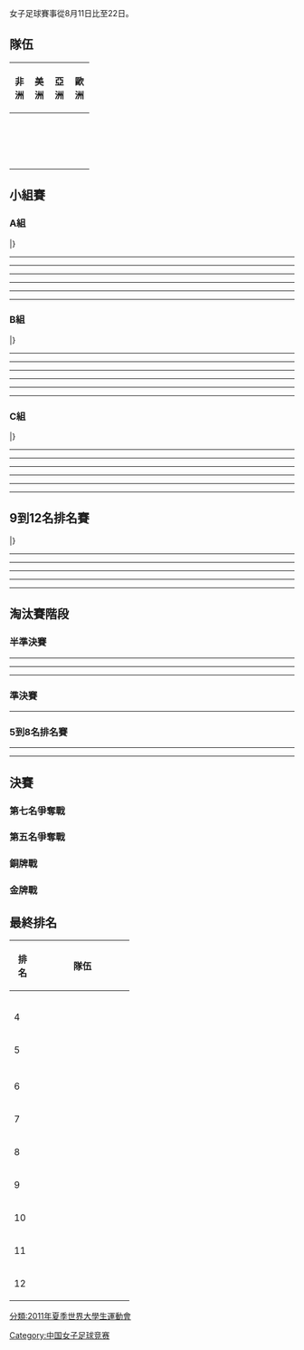 {{main|2011年夏季世界大學生運動會足球比賽}}

女子足球賽事從8月11日比至22日。
==隊伍==
{|class=wikitable width=50%
|-
!width=13%|非洲 !!width=13%| 美洲 !!width=17%| 亞洲 !!width=13%| 歐洲
|- valign=top
|  {{fbw|RSA}} || {{fbw|BRA}}<br /> {{fbw|CAN}}<br /> {{fbw|MEX}} || {{fbw|CHN}}<br />{{fbw|JPN}}<br />{{fbw|KOR}}<br />{{fbw|TPE|univ}} || {{fbw|EST}}<br /> {{fbw|FRA}}<br />{{fbw|GBR}}<br />{{fbw|RUS}}
|}

==小組賽==

===A組===
{{Fb cl2 header navbar}}
{{Fb cl2 team|t={{fbw|China}} |w=3 |d=0 |l=0 |gf=6|ga=2 |bc=#ccffcc|border=}}
{{Fb cl2 team|t={{fbw|Canada}} |w=2 |d=0 |l=1 |gf=5 |ga=1|bc=#ccffcc|border=}}
{{Fb cl2 team|t={{fbw|Great Britain}} |w=0 |d=1 |l=2 |gf=3 |ga=6 |bc=|border=}}
{{Fb cl2 team|t={{fbw|TPE|univ}} |w=0 |d=1 |l=2 |gf=1 |ga=6 |bc=|border=}}
|}

----
{{footballbox
|date = 2011年8月11日
|time = 16:30
|team1 = {{fbw-rt|CHN}}
|score = 2 – 0
|report = [http://match.sz2011.org/pdf/FB/FBW101A01/FBW101A01.C73.ENG.1.0.pdf 賽事報告]{{dead link|date=十一月 2017 |bot=InternetArchiveBot }}
|team2 = {{fbw|TPE|univ}}
|goals1 = [[庞丰月|庞丰月]] {{goal|25}}<br>[[李冬娜|李冬娜]] {{goal|60}}
|goals2 = 
|stadium = [[深圳|深圳]]寶安區體育場
|attendance =
|referee = Fusako Kajiyama (日本)
}}
----
{{footballbox
|date = 2011年8月11日
|time = 16:30
|team1 = {{fbw-rt|GBR}}
|score = 0 – 2
|report = [http://match.sz2011.org/pdf/FB/FBW101A02/FBW101A02.C73.ENG.1.0.pdf 賽事報告]{{dead link|date=十一月 2017 |bot=InternetArchiveBot }}
|team2 = {{fbw|CAN}}
|goals1 =  
|goals2 = [[Andreanne_Gagne|Gagne]] {{goal|15}}<br>[[Jasmine_Wright|Wright]] {{goal|79}}
|stadium = [[深圳|深圳]]深圳大學田徑場
|attendance =
|referee = Kamnueng Pannipar (泰國)
}}
----
{{footballbox
|date = 2011年8月13日
|time = 19:30
|team1 = {{fbw-rt|CAN}}
|score = 0 – 1
|report = [https://web.archive.org/web/20120514155222/http://match.sz2011.org/pdf/FB/FBW101A03/FBW101A03.C73.ENG.1.0.pdf 賽事報告] 
|team2 = {{fbw|CHN}}
|goals1 =  
|goals2 = [[王珊珊|王珊珊]] {{goal|41}}
|stadium = [[深圳|深圳]]寶安區體育場
|attendance =
|referee = [[Pannipar_Kamnueng|Pannipar Kamnueng]] (泰國) 
}}
----
{{footballbox
|date = 2011年8月13日
|time = 16:30
|team1 = {{fbw-rt|TPE|univ}}
|score = 1 – 1
|report =  [http://match.sz2011.org/pdf/FB/FBW101A04/FBW101A04.C73.ENG.1.0.pdf 賽事報告]{{dead link|date=十一月 2017 |bot=InternetArchiveBot }}
|team2 = {{fbw|GBR}}
|goals1 =  [[曾淑娥|曾淑娥]] {{goal|42}}
|goals2 = [[Eartha_Pond|Eartha Pond]] {{goal|55}}
|stadium = [[深圳|深圳]]深圳大學田徑場
|attendance =
|referee =Mai Hoang Trang (越南)
}}
----
{{footballbox
|date = 2011年8月15日
|time = 19:30
|team1 = {{fbw-rt|CAN}}
|score = 3 – 0
|report = [https://web.archive.org/web/20120522122219/http://match.sz2011.org/pdf/FB/FBW101A05/FBW101A05.C73.ENG.1.0.pdf 賽事報告] 
|team2 = {{fbw|TPE|univ}}
|goals1 = [[Alyssa_Lagonia|Lagonia]] {{goal|8}}<br>[[Andreanne_Gagne|Gagne]] {{goal|13}}<br>[[Gillian_Baggott|Baggott]] {{goal|66}}
|stadium = [[深圳|深圳]]深圳大學城中心體育場
|attendance =
|referee =Lucila Venegas (墨西哥)
}}
----
{{footballbox
|date = 2011年8月15日
|time = 19:30
|team1 = {{fbw-rt|CHN}}
|score = 3 – 2
|report = [https://web.archive.org/web/20120522122201/http://match.sz2011.org/pdf/FB/FBW101A06/FBW101A06.C73.ENG.1.0.pdf 賽事報告] 
|team2 = {{fbw|GBR}}
|goals1 = [[赵容|赵容]] {{goal|30}}<br>[[毕妍|毕妍]] {{goal|77}}<br>[[樊婷婷|樊婷婷]] {{goal|86}}
|goals2 = [[Rhiannon_Roberts|Roberts]] {{goal|20}}<br>[[Courtney_Alexandra_Sweetman-Kirk|Sweetman-Kirk]] {{goal|71}}
|stadium = [[深圳|深圳]]寶安區體育場
|attendance =
|referee =Ana Alves (巴西)
}}

===B組===
{{Fb cl2 header navbar}}
{{Fb cl2 team|t={{fbw|KOR}} |w=2 |d=1 |l=0 |gf=6|ga=3 |bc=#ccffcc|border=}}
{{Fb cl2 team|t={{fbw|Russia}} |w=1 |d=1 |l=1 |gf=3 |ga=1|bc=#ccffcc|border=}}
{{Fb cl2 team|t={{fbw|Mexico}} |w=0 |d=3 |l=0 |gf=5 |ga=5 |bc=#ccffcc |border=}}
{{Fb cl2 team|t={{fbw|South Africa}} |w=0 |d=1 |l=2 |gf=6 |ga=11 |bc=|border=}}
|}

----
{{footballbox
|date = 2011年8月11日
|time = 10:00
|team1 = {{fbw-rt|KOR}}
|score = 4 – 2
|report =  [http://match.sz2011.org/pdf/FB/FBW101B01/FBW101B01.C73.ENG.1.0.pdf 賽事報告]{{dead link|date=十一月 2017 |bot=InternetArchiveBot }}
|team2 = {{fbw|RSA}}
|goals1 =  [[郑楔槟|郑楔槟]] {{goal|34||45+1}} <br />[[崔友贞|崔友贞]] {{goal|83||89}}
|goals2 =  [[Amanda_Sinegugu_Dlamini|Dlamini]] {{goal|15||36}}
|stadium = [[深圳|深圳]]深圳體育運動學校體育場
|attendance =
|referee = Qin Liang (中國)
}}
----
{{footballbox
|date = 2011年8月11日
|time = 10:00
|team1 = {{fbw-rt|RUS}}
|score = 0 – 0
|report =  [http://match.sz2011.org/pdf/FB/FBW101B02/FBW101B02.C73.ENG.1.0.pdf 賽事報告]{{dead link|date=十一月 2017 |bot=InternetArchiveBot }}
|team2 = {{fbw|MEX}}
|goals1 =  
|goals2 = 
|stadium = [[深圳|深圳]]深圳信息職業技術學院體育場
|attendance =
|referee =Ana Alves (巴西)
}}
----
{{footballbox
|date = 2011年8月13日
|time = 19:30
|team1 = {{fbw-rt|MEX}}
|score = 1 – 1
|report = [https://web.archive.org/web/20120514155235/http://match.sz2011.org/pdf/FB/FBW101B03/FBW101B03.C73.ENG.1.0.pdf 賽事報告] 
|team2 = {{fbw|KOR}}
|goals1 = [[Monica_Desiree_Monsivais_Salayandia|Monsivais Salayandia]] {{goal|82}}
|goals2 = [[郑楔槟|郑楔槟]] {{goal|89}}
|stadium = [[深圳|深圳]]深圳大學城中心體育場
|attendance =
|referee =Qin Liang (中國)
}}
----
{{footballbox
|date = 2011年8月13日
|time = 19:30
|team1 = {{fbw-rt|RSA}}
|score = 0 – 3
|report = [https://web.archive.org/web/20120514155251/http://match.sz2011.org/pdf/FB/FBW101B04/FBW101B04.C73.ENG.1.0.pdf Report] 
|team2 = {{fbw|RUS}}
|goals1 =  
|goals2 = [[Elena_Gorbacheva|Gorbacheva]] {{goal|14}}<br>[[Olesya_Mashina|Mashina]] {{goal|32||44}}
|stadium = [[深圳|深圳]]深圳大學田徑場
|attendance =
|referee =Sabine Bonnin (法國)
}}
----
{{footballbox
|date = 2011年8月15日
|time = 16:30
|team1 = {{fbw-rt|KOR}}
|score = 1 – 0
|report = [https://web.archive.org/web/20120522121817/http://match.sz2011.org/pdf/FB/FBW101B05/FBW101B05.C73.ENG.1.0.pdf Report]
|team2 = {{fbw|RUS}}
|goals1 = [[郑楔槟|郑楔槟]] {{goal|83}}
|goals2 = 
|stadium = [[深圳|深圳]]深圳信息職業技術學院體育場
|attendance =
|referee =Mai Hoang Trang (越南)

}}
----
{{footballbox
|date = 2011年8月15日
|time = 16:30
|team1 = {{fbw-rt|MEX}}
|score = 4 – 4
|report = [https://web.archive.org/web/20120522121842/http://match.sz2011.org/pdf/FB/FBW101B06/FBW101B06.C73.ENG.1.0.pdf Report] 
|team2 = {{fbw|RSA}}
|goals1 = [[Marcela_Varela_Ceballos|Varela Ceballos]] {{goal|52||85}}<br>[[Monica_Desiree_Monsivais_Salayandia|Monsivais Salayandia]] {{goal|59}}<br>[[Veronica_Charlyn_Corral_Ang|Corral Ang]] {{goal|69}}
|goals2 = [[Marry_Nnana_Ntsweng_Ntsweng|Ntsweng]] {{goal|18}}<br>[[Amanda_Sinegugu_Dlamini|Dlamini]] {{goal|34}}<br>[[Rhoda_Mulaudzi|Mulaudzi]] {{goal|72}}<br>[[Noko_Alice_Matlou|Matlou]] {{goal|75}}
|stadium = [[深圳|深圳]]深圳體育運動學校體育場
|attendance =
|referee =Fusako Kajiyama (日本)
}}

===C組===
{{Fb cl2 header navbar}}
{{Fb cl2 team|t={{fbw|Brazil}} |w=3 |d=0 |l=0 |gf=10|ga=2 |bc=#ccffcc|border=}}
{{Fb cl2 team|t={{fbw|Japan}} |w=2 |d=0 |l=1 |gf=6 |ga=3|bc=#ccffcc|border=}}
{{Fb cl2 team|t={{fbw|France}} |w=1 |d=0 |l=2 |gf=4 |ga=5 |bc=#ccffcc |border=}}
{{Fb cl2 team|t={{fbw|Estonia}} |w=0 |d=0 |l=3 |gf=2 |ga=12 |bc=|border=}}
|}

----
{{footballbox
|date = 2011年8月11日
|time = 19:30
|team1 = {{fbw-rt|JPN}}
|score = 3 – 0
|report = [http://match.sz2011.org/pdf/FB/FBW101C01/FBW101C01.C73.ENG.1.0.pdf Report]{{dead link|date=十一月 2017 |bot=InternetArchiveBot }}
|team2 = {{fbw|EST}}
|goals1 = [[岸川奈津希|岸川奈津希]] {{goal|14}}<br>[[大滝麻未|大滝麻未]] {{goal|34||81}}
|goals2 = 
|stadium = [[深圳|深圳]]深圳大學田徑場
|attendance =
|referee = Anastasia Pustovoytova (Russia)
}}
----
{{footballbox
|date = 2011年8月11日
|time = 19:30
|team1 = {{fbw-rt|FRA}}
|score = 0 – 2
|report = [http://match.sz2011.org/pdf/FB/FBW101C02/FBW101C02.C73.ENG.1.0.pdf Report]{{dead link|date=十一月 2017 |bot=InternetArchiveBot }}
|team2 = {{fbw|BRA}}
|goals1 =  
|goals2 = [[Daniele_Batista|Batista]] {{goal|13}}<br>[[Thaís_Guedes|Guedes]] {{goal|80}}
|stadium = [[深圳|深圳]]寶安區體育場
|attendance =
|referee = Wang Jia (China)
}}
----
{{footballbox
|date = 2011年8月13日
|time = 16:30
|team1 = {{fbw-rt|BRA}}
|score =  3 – 1
|report =  [http://match.sz2011.org/pdf/FB/FBW101C03/FBW101C03.C73.ENG.1.0.pdf Report]{{dead link|date=十一月 2017 |bot=InternetArchiveBot }}
|team2 = {{fbw|JPN}}
|goals1 =  [[Daniele_Batista|Batista]] {{goal|22||24}}<br />[[Thaís_Guedes|Guedes]] {{goal|30}}
|goals2 = [[纱山桃子|纱山桃子]] {{goal|4}}
|stadium = [[深圳|深圳]]寶安區體育場
|attendance =
|referee =Lucila Venegas (墨西哥)
}}
----
{{footballbox
|date = 2011年8月13日
|time = 16:30
|team1 = {{fbw-rt|EST}}
|score = 1 – 4
|report =  [http://match.sz2011.org/pdf/FB/FBW101C04/FBW101C04.C73.ENG.1.0.pdf Report]{{dead link|date=十一月 2017 |bot=InternetArchiveBot }}
|team2 = {{fbw|FRA}}
|goals1 =  [[Margarita_Žernosekova|Žernosekova]] {{goal|79}}
|goals2 = [[Kenza_Dali|Dali]] {{goal|35}}<br />[[Fanny_Tenret|Tenret]] {{goal|38}}<br />[[Cindy_Thomas|Thomas]] {{goal|51||65}}
|stadium = [[深圳|深圳]]深圳大學城中心體育場
|attendance =
|referee =Lin Shiqin (中國)
}}
----
{{footballbox
|date = 2011年8月15日
|time = 19:30
|team1 = {{fbw-rt|JPN}}
|score = 2 – 0
|report = [https://web.archive.org/web/20120522122047/http://match.sz2011.org/pdf/FB/FBW101C05/FBW101C05.C73.ENG.1.0.pdf Report]
|team2 = {{fbw|FRA}}
|goals1 = [[久保田真優|久保田真優]] {{goal|15}}<br>[[大滝麻未|大滝麻未]] {{goal|70}} 
|goals2 = 
|stadium = [[深圳|深圳]][[深圳大運中心|深圳體育場]]
|attendance =
|referee =Wang Jia (中國)
}}
----
{{footballbox
|date = 2011年8月15日
|time = 19:30
|team1 = {{fbw-rt|BRA}}
|score = 5 – 1
|report = [https://web.archive.org/web/20120522122109/http://match.sz2011.org/pdf/FB/FBW101C06/FBW101C06.C73.ENG.1.0.pdf Report]
|team2 = {{fbw|EST}}
|goals1 = [[Ketlen_Wiggers|Wiggers]] {{goal|12||43}}<br>[[Daniele_Batista|Batista]] {{goal|57}}<br>[[Debora_Oliveira|Oliveira]] {{goal|63}}<br>[[Marcela_Leandro|Leandro]] {{goal|90+3}} 
|goals2 = [[Eneli_Vals|Vals]] {{goal|44}}
|stadium = [[深圳|深圳]]寶安區西鄉體育中心
|attendance =
|referee =Anastasia Pustovoytova (俄輪斯)
}}

==9到12名排名賽==
{{Fb cl2 header navbar}}
{{Fb cl2 team|t={{fbw|Great Britain}} |w=2 |d=1 |l=0 |gf=4|ga=2 |bc=|border=}}
{{Fb cl2 team|t={{fbw|TPE}} |w=1 |d=2 |l=0 |gf=4 |ga=1|bc=|border=}}
{{Fb cl2 team|t={{fbw|South Africa}} |w=1 |d=1 |l=1 |gf=2 |ga=2 |bc= |border=}}
{{Fb cl2 team|t={{fbw|Estonia}} |w=0 |d=0 |l=3 |gf=0 |ga=5 |bc=|border=}}
|}

{{footballbox
|date = 2011年8月17日
|time = 16:30
|team1 =  {{fbw-rt|TPE|univ}}
|score = 3 – 0
|report = [https://web.archive.org/web/20120530121219/http://match.sz2011.org/pdf/FB/FBW101E01/FBW101E01.C73.ENG.1.0.pdf 賽事報告]
|team2 = {{fbw|EST}}
|goals1 = [[陳瀅惠|陳瀅惠]] {{goal|12||38}}<br />[[譚汶琳|譚汶琳]] {{goal|62}}
|goals2 = 
|stadium = [[深圳|深圳]]深圳體育運動學校體育場
|attendance =
|referee = Lin Shiqin (中國)
}}
----
{{footballbox
|date = 2011年8月17日
|time = 16:30
|team1 = {{fbw-rt|GBR}}
|score = 2 – 1
|report = [https://web.archive.org/web/20120530121614/http://match.sz2011.org/pdf/FB/FBW101E02/FBW101E02.C73.ENG.1.0.pdf 賽事報告]
|team2 = {{fbw|RSA}}
|goals1 =[[Eartha_Sweetie_Pond|Pond]] {{goal|10}}<br />[[Polly_Harriet_Lottie_Wardle|Wardle]] {{goal|50}}
|goals2 =[[Rhoda_Mulaudzi|Mulaudzi]] {{goal|83}}
|stadium = [[深圳|深圳]]深圳大學城中心體育場
|attendance =
|referee = Anastasia Pustovoytova (俄羅斯)
}}
----
{{footballbox
|date = 2011年8月19日
|time = 16:30
|team1 = {{fbw-rt|TPE|univ}}
|score = 0 – 0
|report = [https://web.archive.org/web/20120602233357/http://match.sz2011.org/pdf/FB/FBW101E03/FBW101E03.C73.ENG.1.0.pdf 賽事報告]
|team2 = {{fbw|RSA}}
|goals1 = 
|goals2 = 
|stadium = [[深圳|深圳]]深圳體育運動學校體育場
|attendance =
|referee =  Ana Alves (巴西)
}}
----
{{footballbox
|date = 2011年8月19日
|time = 16:30
|team1 = {{fbw-rt|GBR}}
|score = 1 – 0
|report = [https://web.archive.org/web/20120602233407/http://match.sz2011.org/pdf/FB/FBW101E04/FBW101E04.C73.ENG.1.0.pdf 賽事報告]
|team2 = {{fbw|EST}}
|goals1 = [[Sarah_Danby|Danby]] {{goal|47}}
|goals2 = 
|stadium = [[深圳|深圳]]深圳信息職業技術學院體育場
|attendance =
|referee = Fusako Kajiyama (日本)
}}
----
{{footballbox
|date = 2011年8月21日
|time = 16:30
|team1 = {{fbw-rt|TPE|univ}}
|score = 1 – 1
|report = [https://web.archive.org/web/20120606025847/http://match.sz2011.org/pdf/FB/FBW101E05/FBW101E05.C73.ENG.1.0.pdf 賽事報告]
|team2 = {{fbw|GBR}}
|goals1 = [[賴麗琴|賴麗琴]]  {{goal|18}}
|goals2 = [[Victoria_Linda_Greenwell|Greenwell]]  {{goal|84}}
|stadium = [[深圳|深圳]]寶安區體育場
|attendance =
|referee = Lucila Venegas (墨西哥)
}}
----
{{footballbox
|date = 2011年8月21日
|time = 16:30
|team1 = {{fbw-rt|RSA}}
|score = 1 – 0
|report = [https://web.archive.org/web/20120606025901/http://match.sz2011.org/pdf/FB/FBW101E06/FBW101E06.C73.ENG.1.0.pdf 賽事報告]
|team2 = {{fbw|EST}}
|goals1 = [[Maditaba_Gloria_Thato|Thato]] {{goal|90+5}}
|goals2 = 
|stadium = [[深圳|深圳]]深圳體育運動學校體育場
|attendance =
|referee = Fusako Kajiyama (日本)
}}

==淘汰賽階段==

{{Round8-with third
<!--Date-Place|Team 1|Score 1|Team 2|Score 2 -->
<!--半準決賽-->
|8月17日 |'''{{fbw|CHN}}'''|'''4'''|{{fbw|RUS}}|1
|8月17日 |{{fbw|MEX}}|0 (1)|'''{{fbw|BRA}}'''|'''0 (3)'''
|8月17日 |{{fbw|CAN}}|0|'''{{fbw|JPN}}'''|'''6'''
|8月17日 |'''{{fbw|FRA}}'''|'''2'''|{{fbw|KOR}}|1
<!--準決賽  -->
|8月19日 |'''{{fbw|CHN}}'''|'''1 (4)'''|{{fbw|BRA}}|1 (3)
|8月19日 |'''{{fbw|JPN}}'''|'''3'''|{{fbw|FRA}}|2
<!--金牌戰  -->
|8月21日 |'''{{fbw|CHN}}'''|'''2'''|{{fbw|JPN}}|1
<!--銅牌戰  -->
|8月21日 |'''{{fbw|BRA}}'''|'''4'''|{{fbw|FRA}}|1
|widescore=yes}}

===半準決賽===

{{footballbox
|date = 2011年8月17日
|time = 16:30
|team1 = {{fbw-rt|CHN}}
|score =  4 – 1
|report = [https://web.archive.org/web/20120530121059/http://match.sz2011.org/pdf/FB/FBW101K01/FBW101K01.C73.ENG.1.1.pdf 賽事報告]
|team2 = {{fbw|RUS}}
|goals1 = [[赵丽丽|赵丽丽]] {{goal|24}}<br />[[王珊珊|王珊珊]] {{goal|69}}<br />[[毕妍|毕妍]] {{goal|88||90+4}}
|goals2 =  [[Anna_Kozhnikova|Kozhnikova]] {{goal|90}}
|stadium = [[深圳|深圳]]寶安區體育場
|attendance =
|referee = [[Pannipar_Kamnueng|Pannipar Kamnueng]] (泰國)
}} 
----
{{footballbox
|date = 2011年8月17日
|time = 19:30
|team1 = {{fbw-rt|MEX}}
|score = 0 – 0
|report = [https://web.archive.org/web/20120530121453/http://match.sz2011.org/pdf/FB/FBW101K02/FBW101K02.C73.ENG.1.0.pdf 賽事報告]
|team2 = {{fbw|BRA}}
|goals1 = 
|goals2 = 
|stadium = [[深圳|深圳]]寶安區體育場
|attendance =
|referee = Sabine Bonnin (法國)
| penalties1 = [[Veronica_Charlyn_Corral_Ang|Corral Ang]] {{penmiss}}<br />[[Erika_Nayeli_Gutierrez_Perez|Gutierrez Perez]] {{pengoal}}<br />[[Mayra_Alejandra_Salazar_Carrillo|Salazar Carrillo]] {{penmiss}}<br />[[Valeria_Aurora_Miranda_Rodriguez|Miranda Rodriguez]] {{penmiss}}
| penaltyscore = 1 – 3
| penalties2 = {{pengoal}} [[Thais_Guedes|Guedes]]<br />{{pengoal}} [[Debora_Oliveira|Oliveira]]<br />{{penmiss}} [[Daniele_Batista|Batista]]<br />{{pengoal}} [[Ketlen_Wiggers|Wiggers]]
}}
----
{{footballbox
|date = 2011年8月17日
|time = 19:30
|team1 = {{fbw-rt|CAN}}
|score = 0 – 6
|report = [https://web.archive.org/web/20120530121516/http://match.sz2011.org/pdf/FB/FBW101K03/FBW101K03.C73.ENG.1.0.pdf 賽事報告]
|team2 = {{fbw|JPN}}
|goals1 = 
|goals2 = [[筏井里沙|筏井里沙]] {{goal|23}}<br />[[大滝麻未|大滝麻未]] {{goal|37||50||78||90+1}}<br /> [[竹山裕子|竹山裕子]] {{goal|82}}
|stadium = [[深圳|深圳]]深圳大學城中心體育場
|attendance =
|referee = Wang Jia (中國)
}}
----
{{footballbox
|date = 2011年8月17日
|time = 19:30
|team1 = {{fbw-rt|FRA}}
|score = 2 – 1
|report = [https://web.archive.org/web/20120530121542/http://match.sz2011.org/pdf/FB/FBW101K04/FBW101K04.C73.ENG.1.0.pdf 賽事報告]
|team2 = {{fbw|KOR}}
|goals1 = [[Léa_Rubio|Rubio]] {{goal|37}}<br />[[Jessica_Houara|Houara]] {{goal|44}}
|goals2 = [[文美拉|文美拉]] {{goal|85}} 
|stadium = [[深圳|深圳]]深圳大學田徑場
|attendance =
|referee = Qin Liang (中國)
}}

===準決賽===

{{footballbox
|date = 2011年8月19日
|time = 16:30
|team1 = {{fbw-rt|JPN}}
|score = 3 – 2
|report = [https://web.archive.org/web/20120602233622/http://match.sz2011.org/pdf/FB/FBW101202/FBW101202.C73.ENG.1.0.pdf  賽事報告]
|team2 = {{fbw|FRA}}
|goals1 =  [[岸川奈津希|岸川奈津希]] {{goal|17}}<br />[[竹山裕子|竹山裕子]] {{goal|45+2}}<br />[[大滝麻未|大滝麻未]] {{goal|50}}
|goals2 =  [[Sarah_Palacin|Palacin]] {{goal|54}}<br />[[Astrid_Chazal|Chazal]]  {{goal|85}}
|stadium = [[深圳|深圳]]寶安區體育場
|attendance =
|referee =Lucila Venegas (Mexico)
}}

----
{{footballbox
|date = 2011年8月17日
|time = 19:30
|team1 = {{fbw-rt|CHN}}
|score = 1 – 1
|report =  [https://web.archive.org/web/20120602234251/http://match.sz2011.org/pdf/FB/FBW101201/FBW101201.C73.ENG.1.0.pdf 賽事報告]
|team2 = {{fbw|BRA}}
|goals1 =  [[毕妍|毕妍]] {{goal|21}}
|goals2 =  [[Daniele_Batista|Batista]] {{goal|90+5}}
|stadium = [[深圳|深圳]]寶安區體育場
|attendance =
|referee =Mai Hoang Trang (Vietnam)
| penalties1 = [[毕妍|毕妍]] {{penmiss}}<br />[[樊婷婷|樊婷婷]] {{pengoal}}<br />[[曲珊珊|曲珊珊]] {{pengoal}}<br />[[李雯_(足球運動員)|李雯]] {{pengoal}}<br />[[庞丰月|庞丰月]] {{pengoal}}
| penaltyscore = 4 – 3
| penalties2 = {{penmiss}} [[Thais_Guedes|Guedes]]<br />{{pengoal}} [[Debora_Oliveira|D. Oliveira]]<br />{{pengoal}} [[Daniele_Batista|Batista]]<br />{{pengoal}} [[Ketlen_Wiggers|Wiggersl]]<br />{{penmiss}} [[Giovanna_Oliveira|G. Oliveira]]
}}

===5到8名排名賽===
{{Round4-with third
<!--Date-Place|Team 1|Score 1|Team 2|Score 2 -->
<!--準決賽  -->
|8月19日 |'''{{fbw|RUS}}'''|'''1'''|{{fbw|MEX}}|0
|8月19日 |'''{{fbw|CAN}}'''|'''3'''|{{fbw|KOR}}|2
<!--第五名爭奪戰  -->
|8月21日 |{{fbw|RUS}}|0|'''{{fbw|CAN}}'''|'''1'''
<!--第七名爭奪戰  -->
|8月21日 |{{fbw|MEX}}|2|'''{{fbw|KOR}}'''|'''3'''
|widescore=yes}}
----
{{footballbox
|date = 2011年8月19日
|time = 19:30
|team1 = {{fbw-rt|RUS}}
|score =  1 – 0
|report =  [https://web.archive.org/web/20120602234303/http://match.sz2011.org/pdf/FB/FBW101J01/FBW101J01.C73.ENG.1.0.pdf 賽事報告]
|team2 = {{fbw|MEX}}
|goals1 =  [[Kristina_Chichkala|Chichkala]] {{goal|15}}
|goals2 =  
|stadium = [[深圳|深圳]]寶安區西鄉體育中心
|attendance =
|referee =Lin Shiqin (中國)
}}
----
{{footballbox
|date = 2011年8月19日
|time = 19:30
|team1 = {{fbw-rt|CAN}}
|score = 3 – 2
|report =  [https://web.archive.org/web/20120602234319/http://match.sz2011.org/pdf/FB/FBW101J02/FBW101J02.C73.ENG.1.0.pdf 賽事報告]
|team2 = {{fbw|KOR}}
|goals1 =  [[Janine_Frazao|Frazao]] {{goal|7}}<br />[[Véronique_Laverdière|Laverdière]] {{goal|41||86}}
|goals2 =  [[郑楔槟|郑楔槟]] {{goal|10}}<br />[[金尚恩|金尚恩]] {{goal|50}}
|stadium = [[深圳|深圳]]深圳大學田徑場
|attendance =
|referee =Sabine Bonnin (法國)
}}

==決賽==
===第七名爭奪戰===
{{footballbox
|date = 2011年8月21日
|time = 16:30
|team1 = {{fbw-rt|MEX}}
|score =  2 – 3
|report = [https://web.archive.org/web/20120606025914/http://match.sz2011.org/pdf/FB/FBW101I01/FBW101I01.C73.ENG.1.0.pdf 賽事報告]
|team2 = {{fbw|KOR}}
|goals1 = [[Monica_Desiree_Monsivais_Salayandia|Monsivais Salayandia]] {{goal|7}}<br />[[Marcela_Valera_Ceballos|Valera Ceballos]] {{goal|77}}
|goals2 =  [[郑楔槟|郑楔槟]] {{goal|33||64}}<br />[[文美拉|文美拉]] {{goal|86}}
|stadium = [[深圳|深圳]]深圳信息職業技術學院體育場
|attendance =
|referee =Wang Jia (中國)
}}
===第五名爭奪戰===
{{footballbox
|date = 2011年8月21日
|time = 16:30
|team1 = {{fbw-rt|RUS}}
|score =  0 – 1
|report = [https://web.archive.org/web/20120606025926/http://match.sz2011.org/pdf/FB/FBW101H01/FBW101H01.C73.ENG.1.0.pdf 賽事報告]
|team2 = {{fbw|CAN}}
|goals1 = 
|goals2 =  [[Gillian_Baggott|Baggott]] {{goal|52}}
|stadium = [[深圳|深圳]]深圳大學田徑場
|attendance =
|referee = Qin Liang (中國)
}}
=== 銅牌戰 ===
{{footballbox
|date = 2011年8月21日
|time = 17:00
|team1 = {{fbw-rt|BRA}}
|score =  4 – 1
|report = [https://web.archive.org/web/20120606025936/http://match.sz2011.org/pdf/FB/FBW101G01/FBW101G01.C73.ENG.1.0.pdf 賽事報告]
|team2 = {{fbw|FRA}}
|goals1 = [[Debora_Oliveira|D Oliveira]] {{goal|23}}<br />[[Ketlen_Wiggers|Wiggers]] {{goal|67||83||89}}
|goals2 =  [[Fanny_Tenret|Tenret]] {{goal|68}}
|stadium = [[深圳|深圳]]寶安區體育場
|attendance =
|referee = Anastasia Pustovoytova (俄羅斯)
}}

===金牌戰===
{{footballbox
|date = 2011年8月21日
|time = 21:00
|team1 = {{fbw-rt|CHN}}
|score =  2 – 1 
|aet=yes
|report = [https://web.archive.org/web/20120608235632/http://match.sz2011.org/pdf/FB/FBW101101/FBW101101.C73.ENG.1.0.pdf 賽事報告]
|team2 = {{fbw|JPN}}
|goals1 =[[庞丰月|庞丰月]] {{goal|58}}<br />[[樊婷婷|樊婷婷]] {{goal|104}}
|goals2 =  [[中出光|中出光]] {{goal|33}}
|stadium = [[深圳|深圳]]寶安區體育場
|attendance =
|referee ={{flagicon|THA}} [[Pannipar_Kamnueng|Pannipar Kamnueng]]
}}

==最終排名==

{| class="wikitable" style="text-align:center;"
|-
! width=30|排名 !! width=150|隊伍 
|-  
| {{gold1}} ||align="left"|  {{fbw|CHN}} 
|-  
| {{silver2}} ||align="left"|  {{fbw|JPN}} 
|- 
| {{bronze3}} ||align="left"| {{fbw|BRA}} 
|-
| 4 ||align="left"| {{fbw|FRA}} 
|-
| 5 ||align="left"| {{fbw|CAN}} 
|-
|- 
| 6 ||align="left"| {{fbw|RUS}}  
|-
| 7 ||align="left"| {{fbw|KOR}}  
|-
| 8 ||align="left"| {{fbw|MEX}}  
|-
| 9 ||align="left"| {{fbw|GBR}} 
|-
| 10 ||align="left"|  {{fbw|TPE|univ}}
|-
| 11 ||align="left"|{{fbw|RSA}} 
|-
| 12 ||align="left"| {{fbw|EST}} 
|}


[[分類:2011年夏季世界大學生運動會|分類:2011年夏季世界大學生運動會]]
[[Category:中国女子足球竞赛|Category:中国女子足球竞赛]]